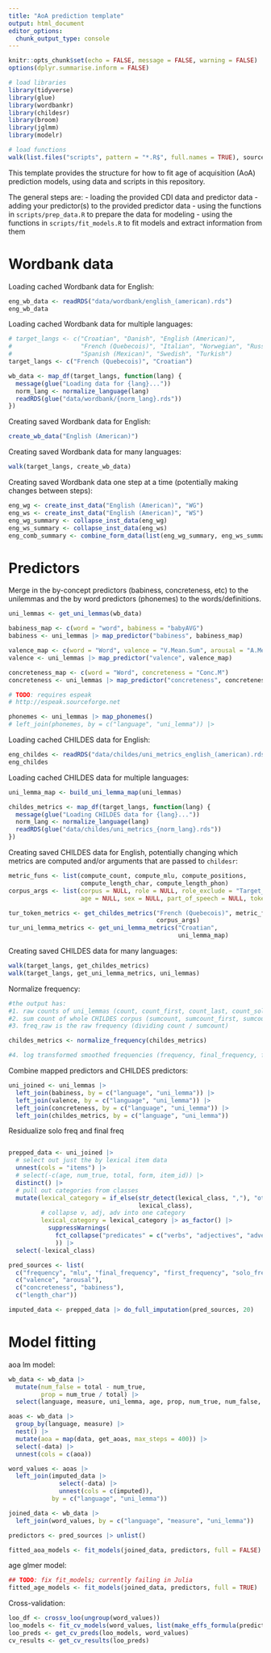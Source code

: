 ```yaml
---
title: "AoA prediction template"
output: html_document
editor_options: 
  chunk_output_type: console
---
```


```r
knitr::opts_chunk$set(echo = FALSE, message = FALSE, warning = FALSE)
options(dplyr.summarise.inform = FALSE)

# load libraries
library(tidyverse)
library(glue)
library(wordbankr)
library(childesr)
library(broom)
library(jglmm)
library(modelr)

# load functions
walk(list.files("scripts", pattern = "*.R$", full.names = TRUE), source)
```

This template provides the structure for how to fit age of acquisition (AoA) prediction models, using data and scripts in this repository.

The general steps are:
- loading the provided CDI data and predictor data
- adding your predictor(s) to the provided predictor data
- using the functions in `scripts/prep_data.R` to prepare the data for modeling
- using the functions in `scripts/fit_models.R` to fit models and extract information from them


# Wordbank data

Loading cached Wordbank data for English:
```r
eng_wb_data <- readRDS("data/wordbank/english_(american).rds")
eng_wb_data
```

Loading cached Wordbank data for multiple languages:
```r
# target_langs <- c("Croatian", "Danish", "English (American)",
#                   "French (Quebecois)", "Italian", "Norwegian", "Russian",
#                   "Spanish (Mexican)", "Swedish", "Turkish")
target_langs <- c("French (Quebecois)", "Croatian")

wb_data <- map_df(target_langs, function(lang) {
  message(glue("Loading data for {lang}..."))
  norm_lang <- normalize_language(lang)
  readRDS(glue("data/wordbank/{norm_lang}.rds"))
})
```

Creating saved Wordbank data for English:
```r
create_wb_data("English (American)")
```

Creating saved Wordbank data for many languages:
```r
walk(target_langs, create_wb_data)
```

Creating saved Wordbank data one step at a time (potentially making changes between steps):
```r
eng_wg <- create_inst_data("English (American)", "WG")
eng_ws <- create_inst_data("English (American)", "WS")
eng_wg_summary <- collapse_inst_data(eng_wg)
eng_ws_summary <- collapse_inst_data(eng_ws)
eng_comb_summary <- combine_form_data(list(eng_wg_summary, eng_ws_summary))
```


# Predictors

Merge in the by-concept predictors (babiness, concreteness, etc) to the unilemmas and the by word predictors (phonemes) to the words/definitions.

```r
uni_lemmas <- get_uni_lemmas(wb_data)

babiness_map <- c(word = "word", babiness = "babyAVG")
babiness <- uni_lemmas |> map_predictor("babiness", babiness_map)

valence_map <- c(word = "Word", valence = "V.Mean.Sum", arousal = "A.Mean.Sum")
valence <- uni_lemmas |> map_predictor("valence", valence_map)

concreteness_map <- c(word = "Word", concreteness = "Conc.M")
concreteness <- uni_lemmas |> map_predictor("concreteness", concreteness_map)
```

```r
# TODO: requires espeak
# http://espeak.sourceforge.net

phonemes <- uni_lemmas |> map_phonemes()
# left_join(phonemes, by = c("language", "uni_lemma")) |>
```

Loading cached CHILDES data for English:
```r
eng_childes <- readRDS("data/childes/uni_metrics_english_(american).rds")
eng_childes
```

Loading cached CHILDES data for multiple languages:
```r
uni_lemma_map <- build_uni_lemma_map(uni_lemmas)

childes_metrics <- map_df(target_langs, function(lang) {
  message(glue("Loading CHILDES data for {lang}..."))
  norm_lang <- normalize_language(lang)
  readRDS(glue("data/childes/uni_metrics_{norm_lang}.rds"))
})
```

Creating saved CHILDES data for English, potentially changing which metrics are computed and/or arguments that are passed to `childesr`:
```r
metric_funs <- list(compute_count, compute_mlu, compute_positions,
                    compute_length_char, compute_length_phon)
corpus_args <- list(corpus = NULL, role = NULL, role_exclude = "Target_Child",
                    age = NULL, sex = NULL, part_of_speech = NULL, token = "*")

tur_token_metrics <- get_childes_metrics("French (Quebecois)", metric_funs,
                                         corpus_args)
tur_uni_lemma_metrics <- get_uni_lemma_metrics("Croatian",
                                               uni_lemma_map)
```

Creating saved CHILDES data for many languages:
```r
walk(target_langs, get_childes_metrics)
walk(target_langs, get_uni_lemma_metrics, uni_lemmas)
```

Normalize frequency:
```r
#the output has: 
#1. raw counts of uni_lemmas (count, count_first, count_last, count_solo)
#2. sum count of whole CHILDES corpus (sumcount, sumcount_first, sumcount_last, sumcount_solo)
#3. freq_raw is the raw frequency (dividing count / sumcount)

childes_metrics <- normalize_frequency(childes_metrics)  

#4. log transformed smoothed frequencies (frequency, final_frequency, first_frequency, solo_frequency)
```

Combine mapped predictors and CHILDES predictors:
```r
uni_joined <- uni_lemmas |>
  left_join(babiness, by = c("language", "uni_lemma")) |>
  left_join(valence, by = c("language", "uni_lemma")) |>
  left_join(concreteness, by = c("language", "uni_lemma")) |>
  left_join(childes_metrics, by = c("language", "uni_lemma"))
```

Residualize solo freq and final freq

```r
```

```r
prepped_data <- uni_joined |>
  # select out just the by lexical item data
  unnest(cols = "items") |>
  # select(-c(age, num_true, total, form, item_id)) |>
  distinct() |>
  # pull out categories from classes
  mutate(lexical_category = if_else(str_detect(lexical_class, ","), "other",
                                    lexical_class),
         # collapse v, adj, adv into one category
         lexical_category = lexical_category |> as_factor() |>
           suppressWarnings(
             fct_collapse("predicates" = c("verbs", "adjectives", "adverbs"))
             )) |>
  select(-lexical_class)

pred_sources <- list(
  c("frequency", "mlu", "final_frequency", "first_frequency", "solo_frequency"),
  c("valence", "arousal"),
  c("concreteness", "babiness"),
  c("length_char"))

imputed_data <- prepped_data |> do_full_imputation(pred_sources, 20)
```


# Model fitting

aoa lm model:
```r
wb_data <- wb_data |>
  mutate(num_false = total - num_true,
         prop = num_true / total) |>
  select(language, measure, uni_lemma, age, prop, num_true, num_false, total, items)

aoas <- wb_data |>
  group_by(language, measure) |>
  nest() |>
  mutate(aoa = map(data, get_aoas, max_steps = 400)) |>
  select(-data) |>
  unnest(cols = c(aoa))

word_values <- aoas |>
  left_join(imputed_data |>
              select(-data) |>
              unnest(cols = c(imputed)), 
            by = c("language", "uni_lemma"))

joined_data <- wb_data |>
  left_join(word_values, by = c("language", "measure", "uni_lemma"))

predictors <- pred_sources |> unlist()

fitted_aoa_models <- fit_models(joined_data, predictors, full = FALSE)
```

age glmer model:
```r
## TODO: fix fit_models; currently failing in Julia
fitted_age_models <- fit_models(joined_data, predictors, full = TRUE)
```

Cross-validation:
```r
loo_df <- crossv_loo(ungroup(word_values))
loo_models <- fit_cv_models(word_values, list(make_effs_formula(predictors, FALSE, TRUE)), loo_df)
loo_preds <- get_cv_preds(loo_models, word_values)
cv_results <- get_cv_results(loo_preds)
```

